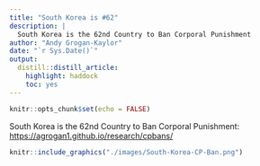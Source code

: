 ```yaml
---
title: "South Korea is #62"
description: |
  South Korea is the 62nd Country to Ban Corporal Punishment
author: "Andy Grogan-Kaylor"
date: "`r Sys.Date()`"
output:
  distill::distill_article:
    highlight: haddock
    toc: yes
---
```


```r

knitr::opts_chunk$set(echo = FALSE)

```

South Korea is the 62nd Country to Ban Corporal Punishment: [https://agrogan1.github.io/research/cpbans/](https://agrogan1.github.io/research/cpbans/)


```r

knitr::include_graphics("./images/South-Korea-CP-Ban.png")

```


